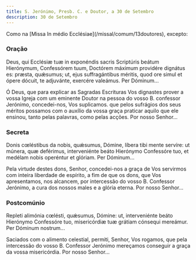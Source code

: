 ```yaml
---
title: S. Jerónimo, Presb. C. e Doutor, a 30 de Setembro
description: 30 de Setembro
---
```


<aside>
  Como na [Missa In médio Ecclésiae](/missal/comum/13doutores), excepto:
</aside>

### Oração

<div class="side-by-side not-content">

Deus, qui Ecclésiæ tuæ in exponéndis sacris Scriptúris beátum Hierónymum, Confessórem tuum, Doctórem máximum providére dignátus es: præsta, quǽsumus; ut, ejus suffragántibus méritis, quod ore simul et ópere dócuit, te adjuvánte, exercére valeámus. Per Dóminum...

Ó Deus, que para explicar as Sagradas Escrituras Vos dignastes prover a vossa Igreja com um eminente Doutor na pessoa do vosso B. confessor Jerónimo, concedei-nos, Vos suplicamos. que pelos sufrágios dos seus méritos possamos com o auxílio da vossa graça praticar aquilo que ele ensinou, tanto pelas palavras, como pelas acções. Por nosso Senhor...

</div>

### Secreta

<div class="side-by-side not-content">

Donis cœléstibus da nobis, quǽsumus, Dómine, líbera tibi mente servíre: ut múnera, quæ deférimus, interveniénte beáto Hierónymo Confessóre tuo, et medélam nobis operéntur et glóriam. Per Dóminum...

Pela virtude destes dons, Senhor, concedei-nos a graça de Vos servirmos com inteira liberdade de espírito, a fim de que os dons, que Vos apresentamos, nos alcancem, por intercessão do vosso B. Confessor Jerónimo, a cura dos nossos males e a glória eterna. Por nosso Senhor...

</div>

### Postcomúnio

<div class="side-by-side not-content">

Repleti alimónia cœlésti, quǽsumus, Dómine: ut, interveniénte beáto Hierónymo Confessóre tuo, misericórdiæ tuæ grátiam cónsequi mereámur. Per Dóminum nostrum...

Saciados com o alimento celestial, permiti, Senhor, Vos rogamos, que pela intercessão do vosso B. Confessor Jerónimo mereçamos conseguir a graça da vossa misericórdia. Por nosso Senhor...

</div>
